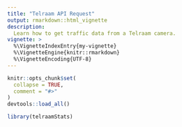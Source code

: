 ```yaml
---
title: "Telraam API Request"
output: rmarkdown::html_vignette
description:
  Learn how to get traffic data from a Telraam camera.
vignette: >
  %\VignetteIndexEntry{my-vignette}
  %\VignetteEngine{knitr::rmarkdown}
  %\VignetteEncoding{UTF-8}
---
```


```r
knitr::opts_chunk$set(
  collapse = TRUE,
  comment = "#>"
)
devtools::load_all()
```

```r
library(telraamStats)
```

